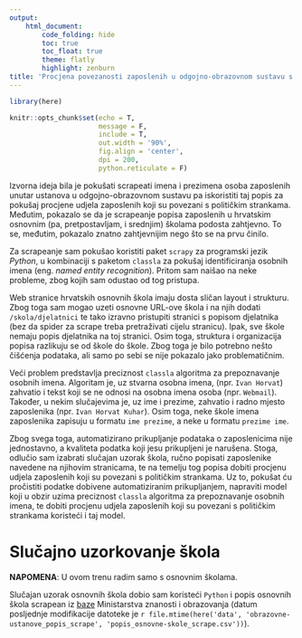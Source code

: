 ```yaml
---
output:
    html_document:
        code_folding: hide
        toc: true
        toc_float: true
        theme: flatly
        highlight: zenburn
title: 'Procjena povezanosti zaposlenih u odgojno-obrazovnom sustavu s političkim strankama'
---
```


```r
library(here)

knitr::opts_chunk$set(echo = T,
                      message = F,
                      include = T,
                      out.width = '90%',
                      fig.align = 'center',
                      dpi = 200,
                      python.reticulate = F)
```


Izvorna ideja bila je pokušati scrapeati imena i prezimena osoba zaposlenih
unutar ustanova u odgojno-obrazovnom sustavu pa iskoristiti taj popis za
pokušaj procjene udjela zaposlenih koji su povezani s političkim strankama.
Međutim, pokazalo se da je scrapeanje popisa zaposlenih u hrvatskim osnovnim
(pa, pretpostavljam, i srednjim) školama podosta zahtjevno. To se, međutim,
pokazalo znatno zahtjevnijim nego što se na prvu činilo.

Za scrapeanje sam pokušao koristiti paket `scrapy` za programski jezik
*Python*, u kombinaciji s paketom `classla` za pokušaj identificiranja osobnih
imena (eng. *named entity recognition*). Pritom sam naišao na neke probleme, zbog
kojih sam odustao od tog pristupa.

Web stranice hrvatskih osnovnih škola imaju dosta sličan layout i strukturu.
Zbog toga sam mogao uzeti osnovne URL-ove škola i na njih dodati
`/skola/djelatnici` te tako izravno pristupiti stranici s popisom djelatnika
(bez da spider za scrape treba pretraživati cijelu stranicu). Ipak, sve škole
nemaju popis djelatnika na toj stranici. Osim toga, struktura i organizacija
popisa razlikuju se od škole do škole. Zbog toga je bilo potrebno nešto čišćenja
podataka, ali samo po sebi se nije pokazalo jako problematičnim.

Veći problem predstavlja preciznost `classla` algoritma za prepoznavanje
osobnih imena. Algoritam je, uz stvarna osobna imena, (npr. `Ivan Horvat`)
zahvatio i tekst koji se ne odnosi na osobna imena osoba (npr. `Webmail`).
Također, u nekim slučajevima je, uz ime i prezime, zahvatio i radno mjesto
zaposlenika (npr. `Ivan Horvat Kuhar`). Osim toga, neke škole imena zaposlenika
zapisuju u formatu `ime prezime`, a neke u formatu `prezime ime`.

Zbog svega toga, automatizirano prikupljanje podataka o zaposlenicima nije
jednostavno, a kvaliteta podatka koji jesu prikupljeni je narušena. Stoga,
odlučio sam izabrati slučajan uzorak škola, ručno popisati zaposlenike navedene
na njihovim stranicama, te na temelju tog popisa dobiti procjenu udjela
zaposlenih koji su povezani s političkim strankama. Uz to, pokušat ću
pročistiti podatke dobivene automatiziranim prikupljanjem, napraviti model koji
u obzir uzima preciznost `classla` algoritma za prepoznavanje osobnih imena, te
dobiti procjenu udjela zaposlenih koji su povezani s političkim strankama
koristeći i taj model.

# Slučajno uzorkovanje škola

**NAPOMENA**: U ovom trenu radim samo s osnovnim školama.

Slučajan uzorak osnovnih škola dobio sam koristeći `Python` i popis osnovnih
škola scrapean iz [baze](http://mzos.hr/dbApp/pregled.aspx?appName=OS)
Ministarstva znanosti i obrazovanja (datum posljednje modifikacije datoteke je
`r file.mtime(here('data', 'obrazovne-ustanove_popis_scrape',
'popis_osnovne-skole_scrape.csv'))`).
